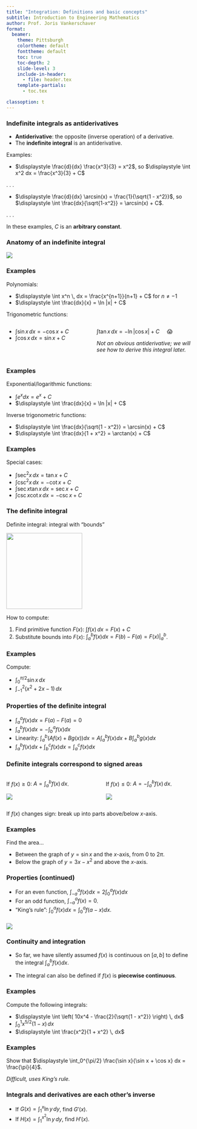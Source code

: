 ```yaml
---
title: "Integration: Definitions and basic concepts"
subtitle: Introduction to Engineering Mathematics
author: Prof. Joris Vankerschaver
format:
  beamer:
    theme: Pittsburgh
    colortheme: default
    fonttheme: default
    toc: true
    toc-depth: 2
    slide-level: 3
    include-in-header:
      - file: header.tex
    template-partials:
      - toc.tex

classoption: t
---
```



### Indefinite integrals as antiderivatives

- **Antiderivative**: the opposite (inverse operation) of a derivative.
- The **indefinite integral** is an antiderivative.

Examples:

- $\displaystyle \frac{d}{dx} \frac{x^3}{3} = x^2$, so $\displaystyle \int x^2 dx = \frac{x^3}{3} + C$

. . . 

- $\displaystyle \frac{d}{dx} \arcsin(x) = \frac{1}{\sqrt{1 - x^2}}$, so $\displaystyle \int \frac{dx}{\sqrt{1-x^2}} = \arcsin(x) + C$.

. . . 

In these examples, $C$ is an **arbitrary constant**.

### Anatomy of an indefinite integral

![](./images/09-integration/integral.svg){fig-align="center"}

### Examples

Polynomials:

- $\displaystyle \int x^n \, dx = \frac{x^{n+1}}{n+1} + C$ for $n \ne -1$
- $\displaystyle \int \frac{dx}{x} = \ln |x| + C$

Trigonometric functions:

:::: {.columns}

::: {.column width="45%"}

- $\displaystyle \int \sin x \, dx = - \cos x + C$
- $\displaystyle \int \cos x \, dx = \sin x + C$

:::
::: {.column width="55%"}

::: {.fragment .fade-in}
$\displaystyle \int \tan x \, dx = - \ln |\cos x| + C$ &nbsp; &nbsp;   😱

*Not an obvious antiderivative; we will see how to derive this integral later.*
:::

:::
::::

### Examples

Exponential/logarithmic functions:

- $\displaystyle \int e^x dx = e^x + C$
- $\displaystyle \int \frac{dx}{x} = \ln |x| + C$

Inverse trigonometric functions:

- $\displaystyle \int \frac{dx}{\sqrt{1 - x^2}} = \arcsin(x) + C$
- $\displaystyle \int \frac{dx}{1 + x^2} = \arctan(x) + C$

### Examples 

Special cases:

- $\displaystyle \int \sec^2 x \, dx = \tan x + C$
- $\displaystyle \int \csc^2 x \, dx = - \cot x + C$
- $\displaystyle \int \sec x \tan x \, dx = \sec x + C$
- $\displaystyle \int \csc x \cot x \, dx = - \csc x + C$

### The definite integral

Definite integral: integral with "bounds"

![](./images/09-integration/definite-integral.svg){fig-align="center" height=200}

How to compute:

1. Find primitive function $F(x)$: $\displaystyle \int f(x) \, dx = F(x) + C$
2. Substitute bounds into $F(x)$: $\displaystyle \int_a^b f(x) dx = F(b) - F(a) = F(x) \Big|_a^b$.

### Examples

Compute:

- $\displaystyle \int_0^{\pi/2} \sin x \, dx$
- $\displaystyle \int_{-1}^2 (x^2 + 2x -1) \, dx$

### Properties of the definite integral

::: {.incremental}

- $\displaystyle \int_a^a f(x) dx  = F(a) - F(a) = 0$
- $\displaystyle \int_a^b f(x) dx = - \displaystyle \int_b^a f(x) dx$
- Linearity: $\displaystyle \int_a^b  (Af(x) + Bg(x) ) dx = A\int_a^b f(x)dx + B\int_a^b g(x)dx$
- $\displaystyle \int_a^b f(x) dx + \int_b^c f(x)dx = \int_a^c f(x)dx$

:::


### Definite integrals correspond to signed areas

:::: {.columns}

::: {.column width=50%}
If $f(x) \ge 0$: $A = \int_a^b f(x) \, dx$.

![](./images/09-integration/area-pos.svg){fig-align="center"}

:::

::: {.column width=50%}
If $f(x) \le 0$: $A = - \int_a^b f(x) \, dx$.

![](./images/09-integration/area-neg.svg){fig-align="center"}

:::

::::

If $f(x)$ changes sign: break up into parts above/below $x$-axis.


### Examples

Find the area...

- Between the graph of $y = \sin x$ and the $x$-axis, from $0$ to $2\pi$.
- Below the graph of $y = 3x - x^2$ and above the $x$-axis.

### Properties (continued)

::: {.incremental}

- For an even function, $\displaystyle \int_{-a}^a f(x) dx = 2 \int_0^a f(x) dx$
- For an odd function, $\displaystyle \int_{-a}^a f(x) = 0$.
- "King's rule": $\displaystyle \int_0^a f(x) dx =  \int_0^a f(a - x)dx$.
:::

###

![](./images/09-integration/free-wifi.png){fig-align="center"}


### Continuity and integration

- So far, we have silently assumed $f(x)$ is continuous on $[a, b]$ to define the integral $\int_a^b f(x) dx$.

- The integral can also be defined if $f(x)$ is **piecewise continuous**.

### Examples

Compute the following integrals:

- $\displaystyle \int \left( 10x^4 - \frac{2}{\sqrt{1 - x^2}} \right) \, dx$
- $\displaystyle \int_0^1 x^{5/2}(1 - x) \, dx$
- $\displaystyle \int \frac{x^2}{1 + x^2} \, dx$

### Examples

Show that $\displaystyle \int_0^{\pi/2} \frac{\sin x}{\sin x + \cos x} dx = \frac{\pi}{4}$.

*Difficult, uses King's rule.*

### Integrals and derivatives are each other's inverse

- If $\displaystyle G(x) = \int_1^x \ln y \, dy$, find $G'(x)$.
- If $\displaystyle H(x) = \int_1^{x^2} \ln y \, dy$, find $H'(x)$.
